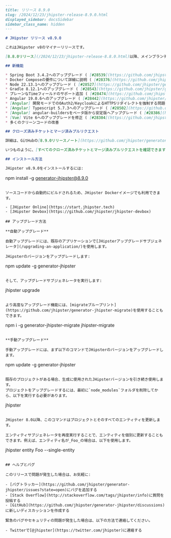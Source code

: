 ```markdown
---
title: リリース 8.9.0
slug: /2024/12/23/jhipster-release-8.9.0.html
displayed_sidebar: docsSidebar
sidebar_class_name: hidden
---

# JHipster リリース v8.9.0

これはJHipster v8のマイナーリリースです。

[8.8.0リリース](/2024/12/23/jhipster-release-8.8.0.html)以降、メインブランチで[361件のクローズ済み課題とプルリクエスト](https://github.com/jhipster/generator-jhipster/issues?q=is:closed+milestone:8.9.0)が含まれています。

## 新機能

* Spring Boot 3.4.2へのアップグレード ( [#28539](https://github.com/jhipster/generator-jhipster/pull/28539))
* Docker Composeの要件について詳細に説明 ( [#28376](https://github.com/jhipster/generator-jhipster/pull/28376))
* Node 22.13.1へのアップグレード ( [#28527](https://github.com/jhipster/generator-jhipster/pull/28527))
* Gradle 8.12.1へのアップグレード ( [#28543](https://github.com/jhipster/generator-jhipster/pull/28543))
* プレーンなTimeフィールドのサポート追加 ( [#28474](https://github.com/jhipster/generator-jhipster/pull/28474))
* Angular 19.0.6へのアップグレード ( [#28442](https://github.com/jhipster/generator-jhipster/pull/28442))
* [Angular] 開発モードでのOAuth2/KeycloakによるHTTPSリダイレクトを強制する問題を修正 ( [#28366](https://github.com/jhipster/generator-jhipster/pull/28366))
* [Angular] Typescript 5.7.3へのアップグレード ( [#28502](https://github.com/jhipster/generator-jhipster/pull/28502))
* [Angular] angular-buildersをベータ版から安定版へアップグレード ( [#28386](https://github.com/jhipster/generator-jhipster/pull/28386))
* [Vue] Vite 6へのアップグレードを修正 ( [#28304](https://github.com/jhipster/generator-jhipster/pull/28304))
* 多くのクリーンコードの改善

## クローズ済みチケットとマージ済みプルリクエスト

詳細は、GitHubの[8.9.0リリースノート](https://github.com/jhipster/generator-jhipster/releases/tag/v8.9.0)をご覧ください。

いつものように、[すべてのクローズ済みチケットとマージ済みプルリクエストを確認できます](https://github.com/jhipster/generator-jhipster/issues?q=is:closed+milestone:8.9.0)。

## インストール方法

JHipster v8.9.0をインストールするには:

```
npm install -g generator-jhipster@8.9.0
```

ソースコードから自動的にビルドされるため、JHipster Dockerイメージでも利用できます。

- [JHipster Online](https://start.jhipster.tech)
- [JHipster Devbox](https://github.com/jhipster/jhipster-devbox)

## アップグレード方法

**自動アップグレード**

自動アップグレードには、既存のアプリケーションで[JHipsterアップグレードサブジェネレータ](/upgrading-an-application/)を使用します。

JHipsterのバージョンをアップグレードします:

```
npm update -g generator-jhipster
```

そして、アップグレードサブジェネレータを実行します:

```
jhipster upgrade
```

より高度なアップグレード機能には、[migrateブループリント](https://github.com/jhipster/generator-jhipster-migrate)を使用することもできます。

```
npm i -g generator-jhipster-migrate
jhipster-migrate
```

**手動アップグレード**

手動アップグレードには、まず以下のコマンドでJHipsterのバージョンをアップグレードします。

```
npm update -g generator-jhipster
```

既存のプロジェクトがある場合、生成に使用されたJHipsterバージョンを引き続き使用します。
プロジェクトをアップグレードするには、最初に`node_modules`フォルダを削除してから、以下を実行する必要があります。

```
jhipster
```

JHipster 8.0以降、このコマンドはプロジェクトとそのすべてのエンティティを更新します。

エンティティサブジェネレータを再度実行することで、エンティティを個別に更新することもできます。例えば、エンティティ名が_Foo_の場合は、以下を使用します。

```
jhipster entity Foo --single-entity
```

## ヘルプとバグ

このリリースで問題が発生した場合は、お気軽に:

- [バグトラッカー](https://github.com/jhipster/generator-jhipster/issues?state=open)にバグを追加する
- [Stack Overflow](http://stackoverflow.com/tags/jhipster/info)に質問を投稿する
- [GitHub](https://github.com/jhipster/generator-jhipster/discussions)に新しいディスカッションを作成する

緊急のバグやセキュリティの問題が発生した場合は、以下の方法で連絡してください。

- Twitterで[@jhipster](https://twitter.com/jhipster)に連絡する
```
